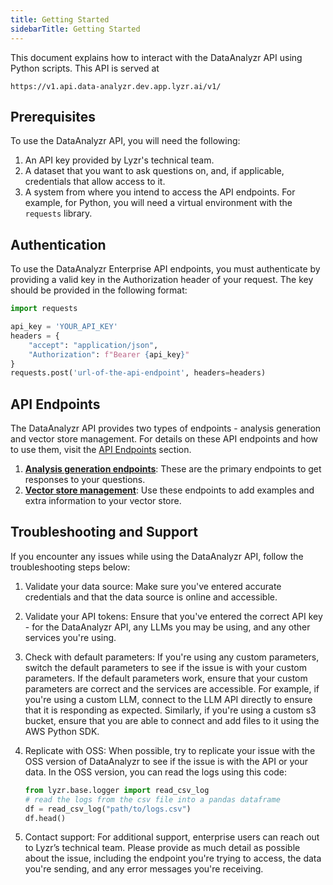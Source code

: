 ```yaml
---
title: Getting Started
sidebarTitle: Getting Started
---
```


This document explains how to interact with the DataAnalyzr API using Python scripts.
This API is served at 

```http
https://v1.api.data-analyzr.dev.app.lyzr.ai/v1/
```


## Prerequisites

To use the DataAnalyzr API, you will need the following:

1. An API key provided by Lyzr's technical team.
2. A dataset that you want to ask questions on, and, if applicable, credentials that allow access to it.
3. A system from where you intend to access the API endpoints. For example, for Python, you will need a virtual environment with the `requests` library.

## Authentication

To use the DataAnalyzr Enterprise API endpoints, you must authenticate by providing a valid key in the Authorization header of your request.
The key should be provided in the following format:

```python
import requests

api_key = 'YOUR_API_KEY'
headers = {
    "accept": "application/json",
    "Authorization": f"Bearer {api_key}"
}
requests.post('url-of-the-api-endpoint', headers=headers)
```

## API Endpoints

The DataAnalyzr API provides two types of endpoints - analysis generation and vector store management.
For details on these API endpoints and how to use them, visit the [API Endpoints](enterprise/data-analyzr/endpoints) section.
1. **[Analysis generation endpoints](/enterprise/data-analyzr/api-endpoints#analysis-generation)**: These are the primary endpoints to get responses to your questions.
2. **[Vector store management](/enterprise/data-analyzr/api-endpoints#vector-store-management)**: Use these endpoints to add examples and extra information to your vector store.

## Troubleshooting and Support

If you encounter any issues while using the DataAnalyzr API, follow the troubleshooting steps below:
1. Validate your data source: Make sure you've entered accurate credentials and that the data source is online and accessible.
2. Validate your API tokens: Ensure that you've entered the correct API key - for the DataAnalyzr API, any LLMs you may be using, and any other services you're using.
3. Check with default parameters: If you're using any custom parameters, switch the default parameters to see if the issue is with your custom parameters.
If the default parameters work, ensure that your custom parameters are correct and the services are accessible.
For example, if you're using a custom LLM, connect to the LLM API directly to ensure that it is responding as expected.
Similarly, if you're using a custom s3 bucket, ensure that you are able to connect and add files to it using the AWS Python SDK.
4. Replicate with OSS: When possible, try to replicate your issue with the OSS version of DataAnalyzr to see if the issue is with the API or your data.
In the OSS version, you can read the logs using this code:
    
    ```python
    from lyzr.base.logger import read_csv_log
    # read the logs from the csv file into a pandas dataframe
    df = read_csv_log("path/to/logs.csv")
    df.head()
    ```
5. Contact support: For additional support, enterprise users can reach out to Lyzr’s technical team.
Please provide as much detail as possible about the issue, including the endpoint you're trying to access, the data you're sending, and any error messages you're receiving.
